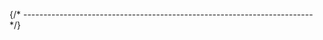


{/* ------------------------------------------------------------------------ */}

<AutomaticInstallQuickTest
  descriptiveName="GNU AArch64 Embedded GCC"
  permalinkName="aarch64-none-elf-gcc"
  programName="aarch64-none-elf-gcc"
  branding="aarch64-none-elf-gcc (xPack GNU AArch64 Embedded GCC x86_64) "
/>
